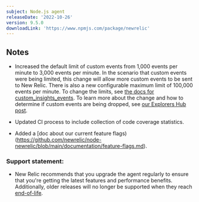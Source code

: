 ```yaml
---
subject: Node.js agent
releaseDate: '2022-10-26'
version: 9.5.0
downloadLink: 'https://www.npmjs.com/package/newrelic'
---
```


## Notes

* Increased the default limit of custom events from 1,000 events per minute to 3,000 events per minute. In the scenario that custom events were being limited, this change will allow more custom events to be sent to New Relic. There is also a new configurable maximum limit of 100,000 events per minute. To change the limits, see [the docs for custom_insights_events](https://docs.newrelic.com/docs/apm/agents/nodejs-agent/installation-configuration/nodejs-agent-configuration#custom_events_max_samples_stored). To learn more about the change and how to determine if custom events are being dropped, see [our Explorers Hub post](https://discuss.newrelic.com/t/send-more-custom-events-with-the-latest-apm-agents/190497).

* Updated CI process to include collection of code coverage statistics.

* Added a [doc about our current feature flags)(https://github.com/newrelic/node-newrelic/blob/main/documentation/feature-flags.md).


### Support statement:

* New Relic recommends that you upgrade the agent regularly to ensure that you're getting the latest features and performance benefits. Additionally, older releases will no longer be supported when they reach [end-of-life](/docs/using-new-relic/cross-product-functions/install-configure/notification-changes-new-relic-saas-features-distributed-software).

